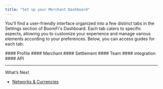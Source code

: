 ```yaml
---
title: "Set up your Merchant Dashboard"
---
```


You'll find a user-friendly interface organized into a few distinct tabs in the Settings section of BoomFi's Dashboard. Each tab caters to specific aspects, allowing you to customize your experience and manage various elements according to your preferences. Below, you can access guides for each tab:

<Card title="" href>
  #### Profile
</Card>

<Card title="" href>
  #### Merchant
</Card>

<Card title="" href>
  #### Settlement
</Card>

<Card title="" href>
  #### Team
</Card>

<Card title="" href>
  #### integration
</Card>

<Card title="" href>
  #### API
</Card>

***

What’s Next

* [Networks & Currencies](/docs/networks-and-currencies)
